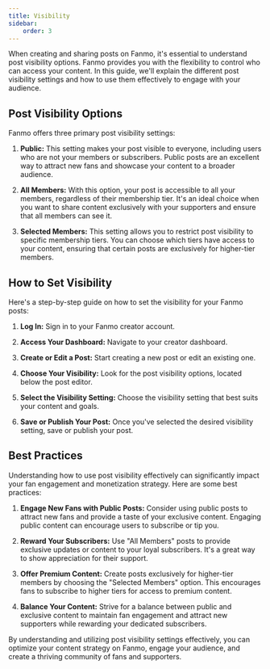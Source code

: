 ```yaml
---
title: Visibility
sidebar:
    order: 3
---
```


When creating and sharing posts on Fanmo, it's essential to understand post visibility options. Fanmo provides you with the flexibility to control who can access your content. In this guide, we'll explain the different post visibility settings and how to use them effectively to engage with your audience.

## Post Visibility Options

Fanmo offers three primary post visibility settings:

1. **Public:** This setting makes your post visible to everyone, including users who are not your members or subscribers. Public posts are an excellent way to attract new fans and showcase your content to a broader audience.

2. **All Members:** With this option, your post is accessible to all your members, regardless of their membership tier. It's an ideal choice when you want to share content exclusively with your supporters and ensure that all members can see it.

3. **Selected Members:** This setting allows you to restrict post visibility to specific membership tiers. You can choose which tiers have access to your content, ensuring that certain posts are exclusively for higher-tier members.

## How to Set Visibility

Here's a step-by-step guide on how to set the visibility for your Fanmo posts:

1. **Log In:** Sign in to your Fanmo creator account.

2. **Access Your Dashboard:** Navigate to your creator dashboard.

3. **Create or Edit a Post:** Start creating a new post or edit an existing one.

4. **Choose Your Visibility:** Look for the post visibility options, located below the post editor.

5. **Select the Visibility Setting:** Choose the visibility setting that best suits your content and goals.

6. **Save or Publish Your Post:** Once you've selected the desired visibility setting, save or publish your post.

## Best Practices

Understanding how to use post visibility effectively can significantly impact your fan engagement and monetization strategy. Here are some best practices:

1. **Engage New Fans with Public Posts:** Consider using public posts to attract new fans and provide a taste of your exclusive content. Engaging public content can encourage users to subscribe or tip you.

2. **Reward Your Subscribers:** Use "All Members" posts to provide exclusive updates or content to your loyal subscribers. It's a great way to show appreciation for their support.

3. **Offer Premium Content:** Create posts exclusively for higher-tier members by choosing the "Selected Members" option. This encourages fans to subscribe to higher tiers for access to premium content.

4. **Balance Your Content:** Strive for a balance between public and exclusive content to maintain fan engagement and attract new supporters while rewarding your dedicated subscribers.

By understanding and utilizing post visibility settings effectively, you can optimize your content strategy on Fanmo, engage your audience, and create a thriving community of fans and supporters.
